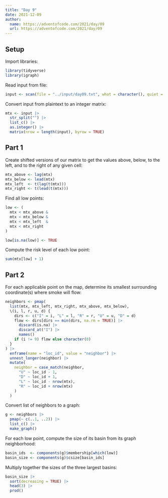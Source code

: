```yaml
---
title: "Day 9"
date: 2021-12-09
author:
  name: https://adventofcode.com/2021/day/09
  url: https://adventofcode.com/2021/day/09
---
```


## Setup

Import libraries:

```r

library(tidyverse)
library(igraph)

```

Read input from file:

```r

input <- scan(file = "../input/day09.txt", what = character(), quiet = TRUE)

```

Convert input from plaintext to an integer matrix:

```r

mtx <- input |> 
  str_split("") |> 
  list_c() |> 
  as.integer() |> 
  matrix(nrow = length(input), byrow = TRUE)

```

## Part 1

Create shifted versions of our matrix to get the values above, below, to the left, and to the right of any given cell:

```r

mtx_above <- lag(mtx)
mtx_below <- lead(mtx)
mtx_left  <- t(lag(t(mtx)))
mtx_right <- t(lead(t(mtx)))

```

Find all low points:

```r

low <- (
  mtx < mtx_above & 
  mtx < mtx_below & 
  mtx < mtx_left  & 
  mtx < mtx_right
)

low[is.na(low)] <- TRUE

```

Compute the risk level of each low point:

```r

sum(mtx[low] + 1)

```

## Part 2

For each applicable point on the map, determine its smallest surrounding coordinate(s) where smoke will flow:

```r

neighbors <- pmap(
  list(mtx, mtx_left, mtx_right, mtx_above, mtx_below),
  \(i, l, r, u, d) {
    dirs <- c("I" = i, "L" = l, "R" = r, "U" = u, "D" = d)
    flow <- dirs[dirs == min(dirs, na.rm = TRUE)] |> 
      discard(is.na) |> 
      discard_at("I") |> 
      names()
    if (i != 9) flow else character(0)
  }
) |> 
  enframe(name = "loc_id", value = "neighbor") |> 
  unnest_longer(neighbor) |> 
  mutate(
    neighbor = case_match(neighbor,
      "U" ~ loc_id - 1,
      "D" ~ loc_id + 1,
      "L" ~ loc_id - nrow(mtx),
      "R" ~ loc_id + nrow(mtx)
    )
  )

```

Convert list of neighbors to a graph:

```r

g <- neighbors |> 
  pmap(~ c(..1, ..2)) |> 
  list_c() |> 
  make_graph()

```

For each low point, compute the size of its basin from its graph neighborhood:

```r

basin_ids  <- components(g)$membership[which(low)]
basin_size <- components(g)$csize[basin_ids]

```

Multiply together the sizes of the three largest basins:

```r

basin_size |> 
  sort(decreasing = TRUE) |> 
  head(3) |> 
  prod()

```



